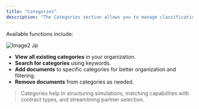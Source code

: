 ```yaml
---
title: "Categories"
description: "The Categories section allows you to manage classification tags tied to documents and partner profiles."
---
```


Available functions include:

![Image2 Jp](/images/image2.jpg)

- **View all existing categories** in your organization.
- **Search for categories** using keywords.
- **Add documents** to specific categories for better organization and filtering.
- **Remove documents** from categories as needed.

> Categories help in structuring simulations, matching capabilities with contract types, and streamlining partner selection.